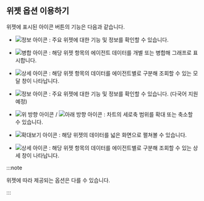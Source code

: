 ## 위젯 옵션 이용하기

위젯에 표시된 아이콘 버튼의 기능은 다음과 같습니다.

<InDoc product="java,php,python,nodejs,dotent,golang">

* ![정보 아이콘](/img/ic-info-circle.svg) : 주요 위젯에 대한 기능 및 정보를 확인할 수 있습니다.

* ![병합 아이콘](/img/ico-data-merge.svg) <Cmdname sid="TLT06734" className="uitext" />: 해당 위젯 항목의 에이전트 데이터를 개별 또는 병합해 그래프로 표시합니다.

* ![상세 아이콘](/img/ico-detail.svg) <Cmdname sid="detail" className="uitext" />: 해당 위젯 항목의 데이터를 에이전트별로 구분해 조회할 수 있는 모달 창이 나타납니다.

</InDoc>

<InDoc product="postgresql,mysql,redis,mongodb,oracle-pro,oracle">

* ![정보 아이콘](/img/ic-info-circle.svg) : 주요 위젯에 대한 기능 및 정보를 확인할 수 있습니다. (다국어 지원 예정)

* ![위 방향 아이콘](/img/up-arrow.svg) / ![아래 방향 아이콘](/img/down-arrow.svg) : 차트의 세로축 범위를 확대 또는 축소할 수 있습니다.

* ![확대보기 아이콘](/img/ic-fullscreen.svg) : 해당 위젯의 데이터를 넓은 화면으로 펼쳐볼 수 있습니다.

* ![상세 아이콘](/img/ico-detail.svg) : 해당 위젯 항목의 데이터를 에이전트별로 구분해 조회할 수 있는 상세 창이 나타납니다.

</InDoc>

:::note

위젯에 따라 제공되는 옵션은 다를 수 있습니다.

:::